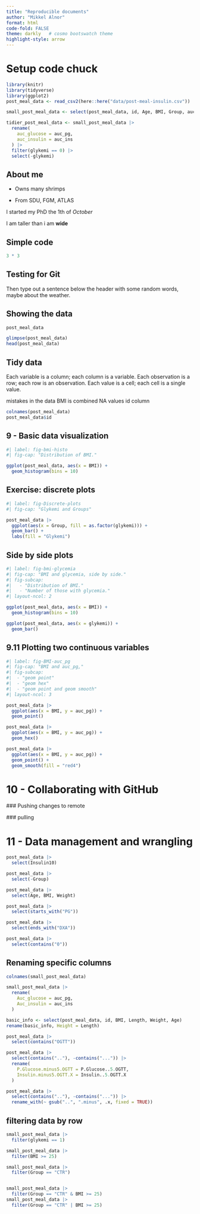 ```yaml
---
title: "Reproducible documents"
author: "Mikkel Alnor"
format: html
code-fold: FALSE
theme: darkly   # cosmo bootswatch theme
highlight-style: arrow
---
```


# Setup code chuck

```r
library(knitr)
library(tidyverse)
library(ggplot2)
post_meal_data <- read_csv2(here::here("data/post-meal-insulin.csv"))

small_post_meal_data <- select(post_meal_data, id, Age, BMI, Group, auc_pg, auc_ins, glykemi)

tidier_post_meal_data <- small_post_meal_data |>
  rename(
    auc_glucose = auc_pg,
    auc_insulin = auc_ins
  ) |>
  filter(glykemi == 0) |>
  select(-glykemi)
```

## About me

-   Owns many shrimps

-   From SDU, FGM, ATLAS

I started my PhD the 1th of *October*

I am taller than i am **wide**

## Simple code

```r
3 * 3
```

## Testing for Git

Then type out a sentence below the header with some random words, maybe about the weather.

## Showing the data

```r
post_meal_data
```

```r
glimpse(post_meal_data)
head(post_meal_data)
```

## Tidy data

Each variable is a column; each column is a variable. Each observation is a row; each row is an observation. Each value is a cell; each cell is a single value.

mistakes in the data BMI is combined NA values id column

```r
colnames(post_meal_data)
post_meal_data$id
```

## 9 - Basic data visualization

```r
#| label: fig-bmi-histo
#| fig-cap: "Distribution of BMI."

ggplot(post_meal_data, aes(x = BMI)) +
  geom_histogram(bins = 10)
```

## Exercise: discrete plots

```r
#| label: fig-Discrete-plots
#| fig-cap: "Glykemi and Groups"

post_meal_data |>
  ggplot(aes(x = Group, fill = as.factor(glykemi))) +
  geom_bar() +
  labs(fill = "Glykemi")
```

## Side by side plots

```r
#| label: fig-bmi-glycemia
#| fig-cap: "BMI and glycemia, side by side."
#| fig-subcap:
#|   - "Distribution of BMI."
#|   - "Number of those with glycemia."
#| layout-ncol: 2

ggplot(post_meal_data, aes(x = BMI)) +
  geom_histogram(bins = 10)

ggplot(post_meal_data, aes(x = glykemi)) +
  geom_bar()
```

## 9.11 Plotting two continuous variables

```r
#| label: fig-BMI-auc_pg
#| fig-cap: "BMI and auc_pg,"
#| fig-subcap:
#|  - "geom point"
#|  - "geom hex"
#|  - "geom point and geom smooth"
#| layout-ncol: 3

post_meal_data |>
  ggplot(aes(x = BMI, y = auc_pg)) +
  geom_point()

post_meal_data |>
  ggplot(aes(x = BMI, y = auc_pg)) +
  geom_hex()

post_meal_data |>
  ggplot(aes(x = BMI, y = auc_pg)) +
  geom_point() +
  geom_smooth(fill = "red4")
```

# **10 - Collaborating with GitHub**

\### Pushing changes to remote

\### pulling

# **11 - Data management and wrangling**

```r
post_meal_data |>
  select(Insulin10)

post_meal_data |>
  select(-Group)

post_meal_data |>
  select(Age, BMI, Weight)

post_meal_data |>
  select(starts_with("PG"))

post_meal_data |>
  select(ends_with("DXA"))

post_meal_data |>
  select(contains("0"))
```

## Renaming specific columns

```r
colnames(small_post_meal_data)

small_post_meal_data |>
  rename(
    Auc_glucose = auc_pg,
    Auc_insulin = auc_ins
  )

basic_info <- select(post_meal_data, id, BMI, Length, Weight, Age)
rename(basic_info, Height = Length)
```

```r
post_meal_data |>
  select(contains("OGTT"))

post_meal_data |>
  select(contains(".."), -contains("...")) |>
  rename(
    P.Glucose.minus5.OGTT = P.Glucose..5.OGTT,
    Insulin.minus5.OGTT.X = Insulin..5.OGTT.X
  )

post_meal_data |>
  select(contains(".."), -contains("...")) |>
  rename_with(~ gsub("..", ".minus", .x, fixed = TRUE))
```
## filtering data by row
```r
small_post_meal_data |>
  filter(glykemi == 1)

small_post_meal_data |>
  filter(BMI >= 25)

small_post_meal_data |>
  filter(Group == "CTR")


small_post_meal_data |>
  filter(Group == "CTR" & BMI >= 25)
small_post_meal_data |>
  filter(Group == "CTR" | BMI >= 25)
```
